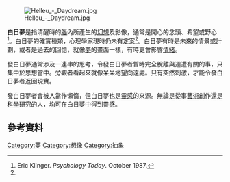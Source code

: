 [[File:Helleu_-_Daydream.jpg|thumb]]

'''白日夢'''是指清醒時的[[腦|腦]]內所產生的[[幻想_(心理学)|幻想]]及影像，通常是開心的念頭、希望或野心<ref name="Klinger">Eric Klinger. ''Psychology Today''. October 1987.</ref>。白日夢的確實種類，心理學家現時仍未有定案<ref name="Klinger"/>。白日夢有時是未來的情景或計劃，或者是過去的回憶，就像[[夢|夢]]的畫面一樣，有時更會影響[[情緒|情緒]]。

發白日夢通常涉及一連串的思考，令發白日夢者暫時完全脫離與週遭有關的事，只集中於思想當中。旁觀者看起來就像呆呆地望向遠處。只有突然刺激，才能令發白日夢者返回現實。

發白日夢者會被人當作懶惰，但白日夢也是[[靈感|靈感]]的來源。無論是從事[[藝術|藝術]]創作還是[[科學|科學]]研究的人，均可在白日夢中得到[[靈感|靈感]]。

== 參考資料 ==
<div class="references-small">
<references />
</div>

{{Authority control}}
[[Category:夢|Category:夢]]
[[Category:想像|Category:想像]]
[[Category:抽象|Category:抽象]]